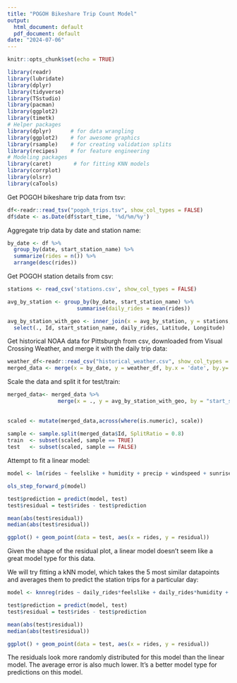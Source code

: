 ```yaml
---
title: "POGOH Bikeshare Trip Count Model"
output:
  html_document: default
  pdf_document: default
date: "2024-07-06"
---
```


```r
knitr::opts_chunk$set(echo = TRUE)

library(readr)
library(lubridate)
library(dplyr)
library(tidyverse)
library(TSstudio)
library(pacman)
library(ggplot2)
library(timetk)
# Helper packages
library(dplyr)      # for data wrangling
library(ggplot2)    # for awesome graphics
library(rsample)    # for creating validation splits
library(recipes)    # for feature engineering
# Modeling packages
library(caret)       # for fitting KNN models
library(corrplot)
library(olsrr)
library(caTools)
```

Get POGOH bikeshare trip data from tsv:

```r
df<-readr::read_tsv("pogoh_trips.tsv", show_col_types = FALSE)
df$date <- as.Date(df$start_time, '%d/%m/%y')
```

Aggregate trip data by date and station name:

```r
by_date <- df %>%
  group_by(date, start_station_name) %>%
  summarize(rides = n()) %>%
  arrange(desc(rides))
```

Get POGOH station details from csv:

``` r
stations <- read_csv('stations.csv', show_col_types = FALSE)

avg_by_station <- group_by(by_date, start_station_name) %>%
                      summarise(daily_rides = mean(rides))

avg_by_station_with_geo <- inner_join(x = avg_by_station, y = stations, by = c("start_station_name" = "Name")) %>%
  select(., Id, start_station_name, daily_rides, Latitude, Longitude)
```


Get historical NOAA data for Pittsburgh from csv, downloaded from Visual Crossing Weather, and merge it with the daily trip data:

```r
weather_df<-readr::read_csv("historical_weather.csv", show_col_types = FALSE)
merged_data <- merge(x = by_date, y = weather_df, by.x = 'date', by.y= 'datetime')
```



Scale the data and split it for test/train:

``` r
merged_data<- merged_data %>%
                merge(x = ., y = avg_by_station_with_geo, by = "start_station_name")
  
  
scaled <- mutate(merged_data,across(where(is.numeric), scale))
  
sample <- sample.split(merged_data$Id, SplitRatio = 0.8)
train  <- subset(scaled, sample == TRUE)
test   <- subset(scaled, sample == FALSE)
```


Attempt to fit a linear model:


```r
model <- lm(rides ~ feelslike + humidity + precip + windspeed + sunrise + visibility + daily_rides, data = train)

ols_step_forward_p(model)

test$prediction = predict(model, test)
test$residual = test$rides - test$prediction

mean(abs(test$residual))
median(abs(test$residual))

ggplot() + geom_point(data = test, aes(x = rides, y = residual))
```


Given the shape of the residual plot, a linear model doesn't seem like a great model type for this data.




We will try fitting a kNN model, which takes the 5 most similar datapoints and averages them to predict the station trips for a particular day:


```r
model <- knnreg(rides ~ daily_rides*feelslike + daily_rides*humidity + daily_rides*precip + daily_rides*windspeed + sunrise*daily_rides + daily_rides*uvindex, k = 5, data = train)

test$prediction = predict(model, test)
test$residual = test$rides - test$prediction

mean(abs(test$residual))
median(abs(test$residual))

ggplot() + geom_point(data = test, aes(x = rides, y = residual))
```


The residuals look more randomly distributed for this model than the linear model. The average error is also much lower. It's a better model type for predictions on this model.



